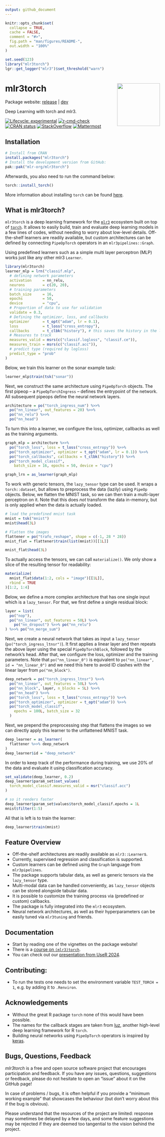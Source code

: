 ```yaml
---
output: github_document
---
```


<!-- README.md is generated from README.Rmd. Please edit that file -->

```r
knitr::opts_chunk$set(
  collapse = TRUE,
  cache = FALSE,
  comment = "#>",
  fig.path = "man/figures/README-",
  out.width = "100%"
)

set.seed(123)
library("mlr3torch")
lgr::get_logger("mlr3")$set_threshold("warn")
```

# mlr3torch <a href="https://mlr3torch.mlr-org.com"><img src="man/figures/logo.svg" align="right" height="139" /></a>

Package website: [release](https://mlr3torch.mlr-org.com/) | [dev](https://mlr3torch.mlr-org.com/dev/)

Deep Learning with torch and mlr3.

<!-- badges: start -->
[![Lifecycle: experimental](https://img.shields.io/badge/lifecycle-experimental-orange.svg)](https://lifecycle.r-lib.org/articles/stages.html#experimental)
[![r-cmd-check](https://github.com/mlr-org/mlr3torch/actions/workflows/r-cmd-check.yml/badge.svg)](https://github.com/mlr-org/mlr3torch/actions/workflows/r-cmd-check.yml)
[![CRAN status](https://www.r-pkg.org/badges/version/mlr3torch)](https://CRAN.R-project.org/package=mlr3torch)
[![StackOverflow](https://img.shields.io/badge/stackoverflow-mlr3-orange.svg)](https://stackoverflow.com/questions/tagged/mlr3)
[![Mattermost](https://img.shields.io/badge/chat-mattermost-orange.svg)](https://lmmisld-lmu-stats-slds.srv.mwn.de/mlr_invite/)
<!-- badges: end -->

## Installation

```r
# Install from CRAN
install.packages("mlr3torch")
# Install the development version from GitHub:
pak::pak("mlr-org/mlr3torch")
```

Afterwards, you also need to run the command below:

```r
torch::install_torch()
```

More information about installing `torch` can be found [here](https://torch.mlverse.org/docs/articles/installation.html).

## What is mlr3torch?

`mlr3torch` is a deep learning framework for the [`mlr3`](https://mlr-org.com) ecosystem built on top of [`torch`](https://torch.mlverse.org/).
It allows to easily build, train and evaluate deep learning models in a few lines of codes, without needing to worry about low-level details.
Off-the-shelf learners are readily available, but custom architectures can be defined by connecting `PipeOpTorch` operators in an `mlr3pipelines::Graph`.

Using predefined learners such as a simple multi layer perceptron (MLP) works just like any other mlr3 `Learner`.

```r
library(mlr3torch)
learner_mlp = lrn("classif.mlp",
  # defining network parameters
  activation     = nn_relu,
  neurons        = c(20, 20),
  # training parameters
  batch_size     = 16,
  epochs         = 50,
  device         = "cpu",
  # Proportion of data to use for validation
  validate = 0.3,
  # Defining the optimizer, loss, and callbacks
  optimizer      = t_opt("adam", lr = 0.1),
  loss           = t_loss("cross_entropy"),
  callbacks      = t_clbk("history"), # this saves the history in the learner
  # Measures to track
  measures_valid = msrs(c("classif.logloss", "classif.ce")),
  measures_train = msrs(c("classif.acc")),
  # predict type (required by logloss)
  predict_type = "prob"
)
```

Below, we train this learner on the sonar example task:

```r
learner_mlp$train(tsk("sonar"))
```

Next, we construct the same architecture using `PipeOpTorch` objects.
The first pipeop -- a `PipeOpTorchIngress` -- defines the entrypoint of the network.
All subsequent pipeops define the neural network layers.

```r
architecture = po("torch_ingress_num") %>>%
  po("nn_linear", out_features = 20) %>>%
  po("nn_relu") %>>%
  po("nn_head")
```

To turn this into a learner, we configure the loss, optimizer, callbacks as well as the training arguments.

```r
graph_mlp = architecture %>>%
  po("torch_loss", loss = t_loss("cross_entropy")) %>>%
  po("torch_optimizer", optimizer = t_opt("adam", lr = 0.1)) %>>%
  po("torch_callbacks", callbacks = t_clbk("history")) %>>%
  po("torch_model_classif",
    batch_size = 16, epochs = 50, device = "cpu")

graph_lrn = as_learner(graph_mlp)
```

To work with generic tensors, the `lazy_tensor` type can be used.
It wraps a `torch::dataset`, but allows to preprocess the data (lazily) using `PipeOp` objects.
Below, we flatten the MNIST task, so we can then train a multi-layer perceptron on it.
Note that this does *not* transform the data in-memory, but is only applied when the data is actually loaded.

```r
# load the predefined mnist task
mnist = tsk("mnist")
mnist$head(3L)

# Flatten the images
flattener = po("trafo_reshape", shape = c(-1, 28 * 28))
mnist_flat = flattener$train(list(mnist))[[1L]]

mnist_flat$head(3L)
```

To actually access the tensors, we can call `materialize()`.
We only show a slice of the resulting tensor for readability:

```r
materialize(
  mnist_flat$data(1:2, cols = "image")[[1L]],
  rbind = TRUE
)[1:2, 1:4]
```

Below, we define a more complex architecture that has one single input which is a `lazy_tensor`.
For that, we first define a single residual block:

```r
layer = list(
  po("nop"),
  po("nn_linear", out_features = 50L) %>>%
    po("nn_dropout") %>>% po("nn_relu")
) %>>% po("nn_merge_sum")

```

Next, we create a neural network that takes as input a `lazy_tensor` (`po("torch_ingress_ltnsr")`).
It first applies a linear layer and then repeats the above layer using the special `PipeOpTorchBlock`, followed by the network's head.
After that, we configure the loss, optimizer and the training parameters.
Note that `po("nn_linear_0")` is equivalent to `po("nn_linear", id = "nn_linear_0")` and we need this here to avoid ID clashes with the linear layer from `po("nn_block")`.

```r
deep_network = po("torch_ingress_ltnsr") %>>%
  po("nn_linear", out_features = 50L) %>>%
  po("nn_block", layer, n_blocks = 5L) %>>%
  po("nn_head") %>>%
  po("torch_loss", loss = t_loss("cross_entropy")) %>>%
  po("torch_optimizer", optimizer = t_opt("adam")) %>>%
  po("torch_model_classif",
    epochs = 100L, batch_size = 32
  )
```
Next, we prepend the preprocessing step that flattens the images so we can directly apply this learner to the unflattened MNIST task.

```r
deep_learner = as_learner(
  flattener %>>% deep_network
)
deep_learner$id = "deep_network"
```

In order to keep track of the performance during training, we use 20% of the data and evaluate it using classification accuracy.

```r
set_validate(deep_learner, 0.2)
deep_learner$param_set$set_values(
  torch_model_classif.measures_valid = msr("classif.acc")
)
```

```r
# so it renders faster
deep_learner$param_set$values$torch_model_classif.epochs = 1L
mnist$filter(1:5)
```

All that is left is to train the learner:

```r
deep_learner$train(mnist)
```

## Feature Overview

* Off-the-shelf architectures are readily available as `mlr3::Learner`s.
* Currently, supervised regression and classification is supported.
* Custom learners can be defined using the `Graph` language from `mlr3pipelines`.
* The package supports tabular data, as well as generic tensors via the `lazy_tensor` type.
* Multi-modal data can be handled conveniently, as `lazy_tensor` objects can be stored alongside tabular data.
* It is possible to customize the training process via (predefined or custom) callbacks.
* The package is fully integrated into the `mlr3` ecosystem.
* Neural network architectures, as well as their hyperparameters can be easily tuned via `mlr3tuning` and friends.

## Documentation

* Start by reading one of the vignettes on the package website!
* There is a [course on `(mlr3)torch`](https://mlr-org.github.io/mlr3torch-course/).
* You can check out our [presentation from UseR 2024](https://sebffischer.github.io/mlr3torch-UseR-2024/#/).

## Contributing:

* To run the tests one needs to set the environment variable `TEST_TORCH = 1`, e.g. by adding it to `.Renviron`.

## Acknowledgements

* Without the great R package `torch` none of this would have been possible.
* The names for the callback stages are taken from [luz](https://mlverse.github.io/luz/), another high-level deep learning framework for R `torch`.
* Building neural networks using `PipeOpTorch` operators is inspired by [keras](https://keras.io/).

## Bugs, Questions, Feedback

*mlr3torch* is a free and open source software project that
encourages participation and feedback. If you have any issues,
questions, suggestions or feedback, please do not hesitate to open an
“issue” about it on the GitHub page\!

In case of problems / bugs, it is often helpful if you provide a
“minimum working example” that showcases the behaviour (but don’t
worry about this if the bug is obvious).

Please understand that the resources of the project are limited:
response may sometimes be delayed by a few days, and some feature
suggestions may be rejected if they are deemed too tangential to the
vision behind the project.
